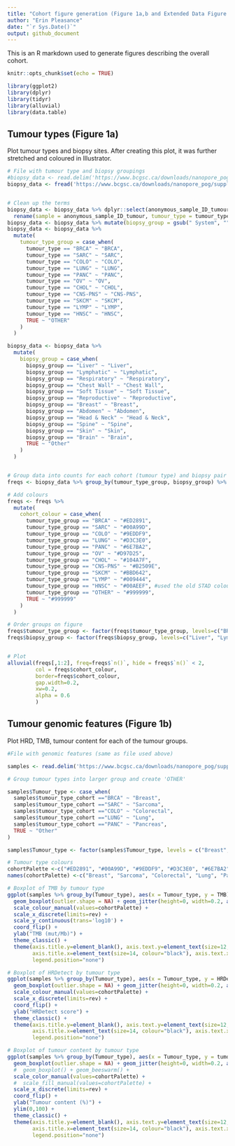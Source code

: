 ```yaml
---
title: "Cohort figure generation (Figure 1a,b and Extended Data Figure 1a)"
author: "Erin Pleasance"
date: "`r Sys.Date()`"
output: github_document
---
```


This is an R markdown used to generate figures describing the overall cohort.

```r
knitr::opts_chunk$set(echo = TRUE)

library(ggplot2)
library(dplyr)
library(tidyr)
library(alluvial)
library(data.table)

```

## Tumour types (Figure 1a)

Plot tumour types and biopsy sites. After creating this plot, it was further stretched and coloured in Illustrator.


```r

# File with tumour type and biopsy groupings
#biopsy_data <- read.delim('https://www.bcgsc.ca/downloads/nanopore_pog/supplementary_tables/Supplementary_Table_1_samples.tsv')
biopsy_data <- fread('https://www.bcgsc.ca/downloads/nanopore_pog/supplementary_tables/Supplementary_Table_1_samples.tsv')


# Clean up the terms
biopsy_data <- biopsy_data %>% dplyr::select(anonymous_sample_ID_tumour, tumour_type_cohort, biopsy_site_cohort) %>%
  rename(sample = anonymous_sample_ID_tumour, tumour_type = tumour_type_cohort, biopsy_group = biopsy_site_cohort)
biopsy_data <- biopsy_data %>% mutate(biopsy_group = gsub(" System", "", biopsy_group))
biopsy_data <- biopsy_data %>%
  mutate(
    tumour_type_group = case_when(
      tumour_type == "BRCA" ~ "BRCA",
      tumour_type == "SARC" ~ "SARC",
      tumour_type == "COLO" ~ "COLO",
      tumour_type == "LUNG" ~ "LUNG",
      tumour_type == "PANC" ~ "PANC",
      tumour_type == "OV" ~ "OV",
      tumour_type == "CHOL" ~ "CHOL",
      tumour_type == "CNS-PNS" ~ "CNS-PNS",
      tumour_type == "SKCM" ~ "SKCM",
      tumour_type == "LYMP" ~ "LYMP",
      tumour_type == "HNSC" ~ "HNSC",
      TRUE ~ "OTHER"
    )
  )

biopsy_data <- biopsy_data %>%
  mutate(
    biopsy_group = case_when(
      biopsy_group == "Liver" ~ "Liver",
      biopsy_group == "Lymphatic" ~ "Lymphatic",
      biopsy_group == "Respiratory" ~ "Respiratory",
      biopsy_group == "Chest Wall" ~ "Chest Wall",
      biopsy_group == "Soft Tissue" ~ "Soft Tissue",
      biopsy_group == "Reproductive" ~ "Reproductive",
      biopsy_group == "Breast" ~ "Breast",
      biopsy_group == "Abdomen" ~ "Abdomen",
      biopsy_group == "Head & Neck" ~ "Head & Neck",
      biopsy_group == "Spine" ~ "Spine",
      biopsy_group == "Skin" ~ "Skin",
      biopsy_group == "Brain" ~ "Brain",
      TRUE ~ "Other"
    )
  )


# Group data into counts for each cohort (tumour type) and biopsy pair
freqs <- biopsy_data %>% group_by(tumour_type_group, biopsy_group) %>% summarise(n())

# Add colours
freqs <- freqs %>% 
  mutate(
    cohort_colour = case_when(
      tumour_type_group == "BRCA" ~ "#ED2891",
      tumour_type_group == "SARC" ~ "#00A99D",
      tumour_type_group == "COLO" ~ "#9EDDF9",
      tumour_type_group == "LUNG" ~ "#D3C3E0",
      tumour_type_group == "PANC" ~ "#6E7BA2",
      tumour_type_group == "OV" ~ "#D97D25",
      tumour_type_group == "CHOL" ~ "#104A7F",
      tumour_type_group == "CNS-PNS" ~ "#B2509E",
      tumour_type_group == "SKCM" ~ "#BBD642",
      tumour_type_group == "LYMP" ~ "#009444",
      tumour_type_group == "HNSC" ~ "#00AEEF", #used the old STAD colour as HNSC had too few to get a colour
      tumour_type_group == "OTHER" ~ "#999999",
      TRUE ~ "#999999"
    )
  )

# Order groups on figure
freqs$tumour_type_group <- factor(freqs$tumour_type_group, levels=c("BRCA", "SARC", "COLO", "LUNG", "PANC", "OV", "CHOL", "CNS-PNS", "SKCM", "LYMP", "HNSC", "OTHER"))
freqs$biopsy_group <- factor(freqs$biopsy_group, levels=c("Liver", "Lymphatic", "Respiratory", "Chest Wall", "Soft Tissue", "Reproductive", "Breast", "Abdomen", "Head & Neck", "Spine", "Skin", "Brain", "Other"))


# Plot
alluvial(freqs[,1:2], freq=freqs$`n()`, hide = freqs$`n()` < 2, 
         col = freqs$cohort_colour, 
         border=freqs$cohort_colour, 
         gap.width=0.2, 
         xw=0.2, 
         alpha = 0.6
         )

```

## Tumour genomic features (Figure 1b)

Plot HRD, TMB, tumour content for each of the tumour groups.

```r

#File with genomic features (same as file used above)

samples <- read.delim('https://www.bcgsc.ca/downloads/nanopore_pog/supplementary_tables/Supplementary_Table_1_samples.tsv')

# Group tumour types into larger group and create 'OTHER' 

samples$Tumour_type <- case_when(
  samples$tumour_type_cohort =="BRCA" ~ "Breast",
  samples$tumour_type_cohort =="SARC" ~ "Sarcoma",
  samples$tumour_type_cohort =="COLO" ~ "Colorectal",
  samples$tumour_type_cohort =="LUNG" ~ "Lung",
  samples$tumour_type_cohort =="PANC" ~ "Pancreas",
  TRUE ~ "Other"
)

samples$Tumour_type <- factor(samples$Tumour_type, levels = c("Breast", "Sarcoma", "Colorectal", "Lung", "Pancreas", "Other"))

# Tumour type colours
cohortPalette <-c("#ED2891", "#00A99D", "#9EDDF9", "#D3C3E0", "#6E7BA2", "#999999")
names(cohortPalette) <-c("Breast", "Sarcoma", "Colorectal", "Lung", "Pancreas", "Other") 

# Boxplot of TMB by tumour type
ggplot(samples %>% group_by(Tumour_type), aes(x = Tumour_type, y = TMB)) +
  geom_boxplot(outlier.shape = NA) + geom_jitter(height=0, width=0.2, aes(color=Tumour_type)) +
  scale_colour_manual(values=cohortPalette) +
  scale_x_discrete(limits=rev) +
  scale_y_continuous(trans='log10') +
  coord_flip() +
  ylab("TMB (mut/Mb)") +
  theme_classic() +
  theme(axis.title.y=element_blank(), axis.text.y=element_text(size=12, colour="black"),
        axis.title.x=element_text(size=14, colour="black"), axis.text.x=element_text(size=12, colour="black"),
        legend.position="none")

# Boxplot of HRDetect by tumour type
ggplot(samples %>% group_by(Tumour_type), aes(x = Tumour_type, y = HRDetect)) +
  geom_boxplot(outlier.shape = NA) + geom_jitter(height=0, width=0.2, aes(color=Tumour_type)) +
  scale_colour_manual(values=cohortPalette) +
  scale_x_discrete(limits=rev) +
  coord_flip() +
  ylab("HRDetect score") +
  theme_classic() +
  theme(axis.title.y=element_blank(), axis.text.y=element_text(size=12, colour="black"),
        axis.title.x=element_text(size=14, colour="black"), axis.text.x=element_text(size=12, colour="black"),
        legend.position="none")

# Boxplot of tumour content by tumour type
ggplot(samples %>% group_by(Tumour_type), aes(x = Tumour_type, y = tumour_content)) +
  geom_boxplot(outlier.shape = NA) + geom_jitter(height=0, width=0.2, aes(color=Tumour_type)) +
  #  geom_boxplot() + geom_beeswarm() +
  scale_color_manual(values=cohortPalette) +
  #  scale_fill_manual(values=cohortPalette) +
  scale_x_discrete(limits=rev) +
  coord_flip() +
  ylab("Tumour content (%)") +
  ylim(0,100) +
  theme_classic() +
  theme(axis.title.y=element_blank(), axis.text.y=element_text(size=12, colour="black"),
        axis.title.x=element_text(size=14, colour="black"), axis.text.x=element_text(size=12, colour="black"),
        legend.position="none")

```
